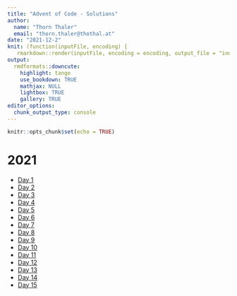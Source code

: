 ```yaml
---
title: "Advent of Code - Solutions"
author: 
  name: "Thorn Thaler"
  email: "thorn.thaler@thothal.at"
date: "2021-12-2"
knit: (function(inputFile, encoding) {
   rmarkdown::render(inputFile, encoding = encoding, output_file = "index.html", output_dir = here::here("docs")) })
output: 
  rmdformats::downcute:
    highlight: tango
    use_bookdown: TRUE
    mathjax: NULL
    lightbox: TRUE
    gallery: TRUE
editor_options: 
  chunk_output_type: console
---
```


```r
knitr::opts_chunk$set(echo = TRUE)
```

# 2021

* [Day 1](2021_task1.html)
* [Day 2](2021_task10.html)
* [Day 3](2021_task11.html)
* [Day 4](2021_task12.html)
* [Day 5](2021_task13.html)
* [Day 6](2021_task14.html)
* [Day 7](2021_task15.html)
* [Day 8](2021_task2.html)
* [Day 9](2021_task3.html)
* [Day 10](2021_task4.html)
* [Day 11](2021_task5.html)
* [Day 12](2021_task6.html)
* [Day 13](2021_task7.html)
* [Day 14](2021_task8.html)
* [Day 15](2021_task9.html)

